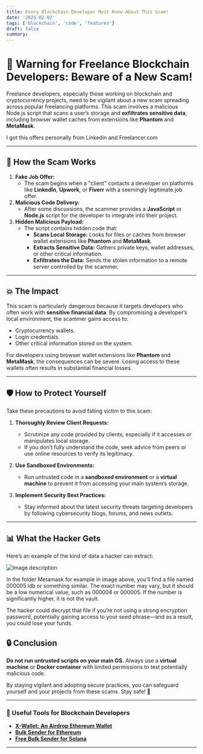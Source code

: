 ```yaml
---
title: Every Blockchain Developer Must Know About This Scam!
date: '2025-02-02'
tags: ['blockchain', 'code', 'features']
draft: false
summary:
---
```


# 🚨 Warning for Freelance Blockchain Developers: Beware of a New Scam!

Freelance developers, especially those working on blockchain and cryptocurrency projects, need to be vigilant about a new scam spreading across popular freelancing platforms. This scam involves a malicious Node.js script that scans a user’s storage and **exfiltrates sensitive data**, including browser wallet caches from extensions like **Phantom** and **MetaMask**.

I got this offers personally from Linkedin and Freelancer.com

---

## 🛑 **How the Scam Works**

1. **Fake Job Offer:**
   - The scam begins when a "client" contacts a developer on platforms like **LinkedIn**, **Upwork**, or **Fiverr** with a seemingly legitimate job offer.
2. **Malicious Code Delivery:**
   - After some discussions, the scammer provides a **JavaScript** or **Node.js** script for the developer to integrate into their project.
3. **Hidden Malicious Payload:**
   - The script contains hidden code that:
     - **Scans Local Storage:** Looks for files or caches from browser wallet extensions like **Phantom** and **MetaMask**.
     - **Extracts Sensitive Data:** Gathers private keys, wallet addresses, or other critical information.
     - **Exfiltrates the Data:** Sends the stolen information to a remote server controlled by the scammer.

---

## 💥 **The Impact**

This scam is particularly dangerous because it targets developers who often work with **sensitive financial data**. By compromising a developer’s local environment, the scammer gains access to:

- Cryptocurrency wallets.
- Login credentials.
- Other critical information stored on the system.

For developers using browser wallet extensions like **Phantom** and **MetaMask**, the consequences can be severe. Losing access to these wallets often results in substantial financial losses.

---

## 🛡️ **How to Protect Yourself**

Take these precautions to avoid falling victim to this scam:

1. **Thoroughly Review Client Requests:**

   - Scrutinize any code provided by clients, especially if it accesses or manipulates local storage.
   - If you don’t fully understand the code, seek advice from peers or use online resources to verify its legitimacy.

2. **Use Sandboxed Environments:**

   - Run untrusted code in a **sandboxed environment** or a **virtual machine** to prevent it from accessing your main system’s storage.

3. **Implement Security Best Practices:**
   - Stay informed about the latest security threats targeting developers by following cybersecurity blogs, forums, and news outlets.

---

## 📊 **What the Hacker Gets**

Here’s an example of the kind of data a hacker can extract:

![Image description](https://dev-to-uploads.s3.amazonaws.com/uploads/articles/r202f27qxrxmf8saxltc.png)

In the folder Metamask for example in image above, you’ll find a file named 000005.ldb or something similar. The exact number may vary, but it should be a low numerical value, such as 000004 or 000005. If the number is significantly higher, it is not the vault.

The hacker could decrypt that file if you’re not using a strong encryption password, potentially gaining access to your seed phrase—and as a result, you could lose your funds.

## 🔒 **Conclusion**

**Do not run untrusted scripts on your main OS.** Always use a **virtual machine** or **Docker container** with limited permissions to test potentially malicious code.

By staying vigilant and adopting secure practices, you can safeguard yourself and your projects from these scams. Stay safe! 🚀

---

### 🌟 Useful Tools for Blockchain Developers

- **[X-Wallet: An Airdrop Ethereum Wallet](https://codecanyon.net/item/xwallet-an-airdrop-ethereum-wallet/50663324)**
- **[Bulk Sender for Ethereum](https://bulksendtokens.xyz/)**
- **[Free Bulk Sender for Solana](https://solana.bulksendtokens.xyz/)**

---
